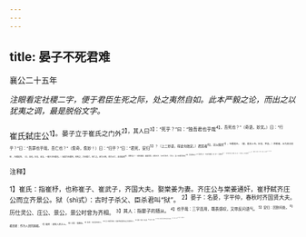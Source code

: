 ```yaml
---
---
---
```

title: 晏子不死君难
---



襄公二十五年

*注眼看定社稷二字，便于君臣生死之际，处之夷然自如。此本严毅之论，而出之以犹夷之调，最是脱俗文字。*

崔氏弑庄公<sup>1】。晏子立于崔氏之门外<sup>2】，其人曰<sup>3】：“死乎？”曰：“独吾君也乎哉<sup>4】，吾死也？”（奇语，妙文。）曰：“行乎？”曰：“吾罪也乎哉，吾亡也？”（愈奇，愈妙！）曰：“归乎？”曰：“君死，安归<sup>5】？（上二妙语，得此句始定。）君民者<sup>6】，岂以陵民<sup>7】，社稷是主。（陵，居其上也。妙言，至言。）臣君者，岂为其口实<sup>8】，社稷是养。（口，禄也。妙言，至言。一眼只注社稷也。）故君为社稷死，则死之；为社稷亡，则亡之。若为己死，而为己亡，非其私昵<sup>5】，谁敢任之？（斩斩截截，磊磊落落，此等文字，与日月争光，可也。）且人有君而弑之<sup>10】，吾焉得死之？<sup>1】而焉得亡之？（忽又作滑稽语，妙，妙！）将庸何归<sup>2】？”（但无语可归耳，滑稽，妙，妙！）门启而入，枕尸股而哭<sup>3】，兴<sup>12】，三踊而出。人谓崔子：“必杀之！”崔子曰：“民之望也<sup>5】，舍之，得民。”

<sup>注释】

<sup>1】崔氏：指崔杼，也称崔子、崔武子，齐国大夫。娶棠姜为妻。齐庄公与棠姜通奸，崔杼弑齐庄公而立齐景公。狱（shì式）：古时子杀父、臣杀君叫“狱”。
<sup>2】晏子：名晏，字平仲，春秋时齐国贤大夫。历仕灵公、庄公、景公，景公时曾为齐相。
<sup>3】其人：指晏子的随从。
<sup>4】也乎哉：三字连用，既表感叹，又带反问语气。
<sup>5】安归：回到何处。
<sup>6】君民者：作为人民的国君。
<sup>7】陵民：凌驾人民之上。
<sup>8】口实：指俸禄。
<sup>9】私呢：亲近爱幸的人。
<sup>10】且人有君而弑之：指崔杼有国君齐庄公而把他杀了。
<sup>11】焉得：何能、怎么能。
<sup>12】庸何：哪里。
<sup>13】枕尸股：指把庄公的尸体枕在晏子的大腿上。
<sup>14】兴：起来、立起
<sup>15】民之望：人民所仰望的人。